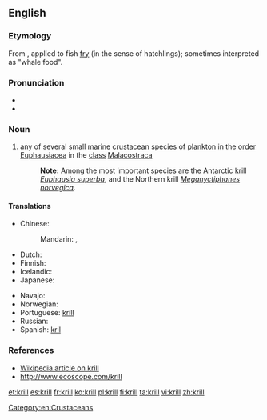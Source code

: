 ==English==

===Etymology===
From {{etyl|nl}} {{term|kriel|lang=nl||puny/tiny}}, applied to fish [[fry]] (in the sense of hatchlings); sometimes interpreted as "whale food".

===Pronunciation===
* {{IPA|/kɹɪl/}}
* {{rhymes|ɪl}}

===Noun===
{{en-noun|pl=krill}}

# any of several small [[marine]] [[crustacean]] [[species]] of [[plankton]] in the [[order]] [[Euphausiacea]] in the [[class]] [[Malacostraca]]
#: '''Note:''' Among the most important species are the Antarctic krill ''[[Euphausia superba]]'', and the Northern krill ''[[Meganyctiphanes norvegica]]''.

====Translations====
{{trans-top|small marine crustacean}}
* Chinese:
*: Mandarin: {{t-|cmn|磷蝦|sc=Hani}}, {{t-|cmn|磷虾|tr=línxiā|sc=Hani}}
* Dutch: {{t-|nl|krill}}
* Finnish: {{t-|fi|krilli}}
* Icelandic: {{t-|is|ljósáta}}
* Japanese: {{t-|ja|オキアミ|tr=okiami|sc=Jpan}}
{{trans-mid}}
* Navajo: {{tø|nv|táłtłʼááh chʼoshchilí}}
* Norwegian: {{t-|no|krill}}
* Portuguese: [[krill]] {{m}}
* Russian: {{t+|ru|криль|m|tr=kril'}}
* Spanish: [[kril]] {{m}}
{{trans-bottom}}

===References===
* [[w:Euphausia superba|Wikipedia article on krill]]
* [http://www.ecoscope.com/krill http://www.ecoscope.com/krill]

[[Category:en:Crustaceans]]

[[et:krill]]
[[es:krill]]
[[fr:krill]]
[[ko:krill]]
[[pl:krill]]
[[fi:krill]]
[[ta:krill]]
[[vi:krill]]
[[zh:krill]]